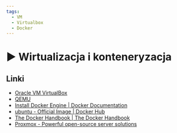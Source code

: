 ```yaml
---
tags:
  - VM
  - Virtualbox
  - Docker
---
```



# ▶️ Wirtualizacja i konteneryzacja

<YouTubePlayer videoId="vbKCQv5TdWY" />

## Linki

- [Oracle VM VirtualBox](https://www.virtualbox.org/)
- [QEMU](https://www.qemu.org/)
- [Install Docker Engine | Docker Documentation](https://docs.docker.com/engine/install/)
- [ubuntu - Official Image | Docker Hub](https://hub.docker.com/_/ubuntu)
- [The Docker Handbook | The Docker Handbook](https://docker-handbook.farhan.dev/)
- [Proxmox - Powerful open-source server solutions](https://www.proxmox.com/en/)
